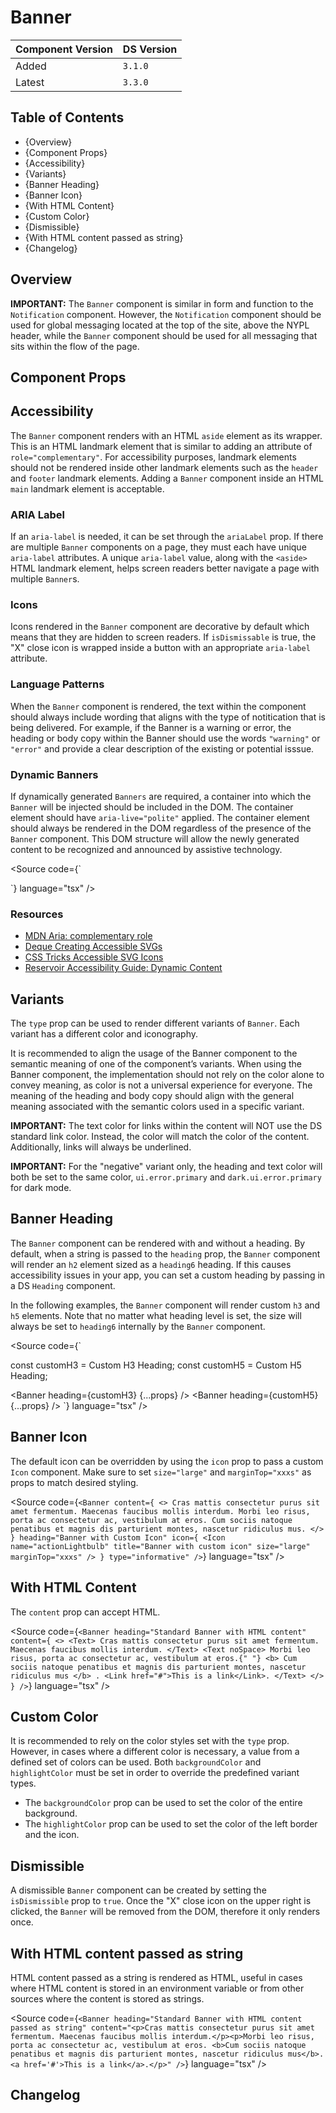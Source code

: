 

<Meta of={BannerStories} />

# Banner

| Component Version | DS Version |
| ----------------- | ---------- |
| Added             | `3.1.0`    |
| Latest            | `3.3.0`    |

## Table of Contents

- {<Link href="#overiew" target="_self">Overview</Link>}
- {<Link href="#component-props" target="_self">Component Props</Link>}
- {<Link href="#accessibility" target="_self">Accessibility</Link>}
- {<Link href="#variants" target="_self">Variants</Link>}
- {<Link href="#banner-heading" target="_self">Banner Heading</Link>}
- {<Link href="#banner-icon" target="_self">Banner Icon</Link>}
- {<Link href="#with-html-content" target="_self">With HTML Content</Link>}
- {<Link href="#custom-color" target="_self">Custom Color</Link>}
- {<Link href="#dismissible" target="_self">Dismissible</Link>}
- {<Link href="#with-html-content-passed-as-string" target="_self">With HTML content passed as string</Link>}
- {<Link href="#changelog" target="_self">Changelog</Link>}

## Overview

<Description of={BannerStories} />

**IMPORTANT:** The `Banner` component is similar in form and function to the
`Notification` component. However, the `Notification` component should be used
for global messaging located at the top of the site, above the NYPL header,
while the `Banner` component should be used for all messaging that sits within
the flow of the page.

## Component Props

<Canvas of={BannerStories.WithControls} />

<ArgTypes of={BannerStories.WithControls} />

## Accessibility

The `Banner` component renders with an HTML `aside` element as its
wrapper. This is an HTML landmark element that is similar to adding an attribute
of `role="complementary"`. For accessibility purposes, landmark elements should
not be rendered inside other landmark elements such as the `header` and `footer`
landmark elements. Adding a `Banner` component inside an HTML `main`
landmark element is acceptable.

### ARIA Label

If an `aria-label` is needed, it can be set through the `ariaLabel` prop. If
there are multiple `Banner` components on a page, they must each have unique
`aria-label` attributes. A unique `aria-label` value, along with the
`<aside>` HTML landmark element, helps screen readers better navigate a page
with multiple `Banner`s.

### Icons

Icons rendered in the `Banner` component are decorative by default which
means that they are hidden to screen readers. If `isDismissable` is true, the
"X" close icon is wrapped inside a button with an appropriate `aria-label`
attribute.

### Language Patterns

When the `Banner` component is rendered, the text within the component
should always include wording that aligns with the type of notitication that is
being delivered. For example, if the Banner is a warning or error, the
heading or body copy within the Banner should use the words `"warning"` or
`"error"` and provide a clear description of the existing or potential isssue.

### Dynamic Banners

If dynamically generated `Banners` are required, a container into which the
`Banner` will be injected should be included in the DOM. The container
element should have `aria-live="polite"` applied. The container element should
always be rendered in the DOM regardless of the presence of the `Banner`
component. This DOM structure will allow the newly generated content to be
recognized and announced by assistive technology.

<Source
  code={`
<div aria-live="polite">
  <Banner {...props} />
</div>
`}
  language="tsx"
/>

### Resources

- [MDN Aria: complementary role](https://developer.mozilla.org/en-US/docs/Web/Accessibility/ARIA/Roles/complementary_role)
- [Deque Creating Accessible SVGs](https://www.deque.com/blog/creating-accessible-svgs/)
- [CSS Tricks Accessible SVG Icons](https://css-tricks.com/accessible-svg-icons/)
- [Reservoir Accessibility Guide: Dynamic Content](..?path=/docs/accessibility-guide-dynamic-content--docs)

## Variants

The `type` prop can be used to render different variants of `Banner`. Each
variant has a different color and iconography.

It is recommended to align the usage of the Banner component to the semantic
meaning of one of the component’s variants. When using the Banner component,
the implementation should not rely on the color alone to convey meaning, as
color is not a universal experience for everyone. The meaning of the heading
and body copy should align with the general meaning associated with the semantic
colors used in a specific variant.

**IMPORTANT:** The text color for links within the content will NOT use the
DS standard link color. Instead, the color will match the color of the content.
Additionally, links will always be underlined.

**IMPORTANT:** For the "negative" variant only, the heading and text color will
both be set to the same color, `ui.error.primary` and `dark.ui.error.primary`
for dark mode.

<Canvas of={BannerStories.TypeVariants} />

## Banner Heading

The `Banner` component can be rendered with and without a heading. By
default, when a string is passed to the `heading` prop, the
`Banner` component will render an `h2` element sized as a `heading6`
heading. If this causes accessibility issues in your app, you can set a custom
heading by passing in a DS `Heading` component.

In the following examples, the `Banner` component will render custom `h3`
and `h5` elements. Note that no matter what heading level is set, the size will
always be set to `heading6` internally by the `Banner` component.

<Source
  code={`

const customH3 = <Heading level="h3">Custom H3 Heading</Heading>;
const customH5 = <Heading level="h5">Custom H5 Heading</Heading>;

<Banner heading={customH3} {...props} />
<Banner heading={customH5} {...props} />
`} language="tsx" />

<Canvas of={BannerStories.BannerHeading} />

## Banner Icon

The default icon can be overridden by using the `icon` prop to pass a
custom `Icon` component. Make sure to set `size="large"` and `marginTop="xxxs"`
as props to match desired styling.

<Source
  code={`
<Banner
  content={
    <>
      Cras mattis consectetur purus sit amet fermentum. Maecenas faucibus
      mollis interdum. Morbi leo risus, porta ac consectetur ac,
      vestibulum at eros. Cum sociis natoque penatibus et magnis dis
      parturient montes, nascetur ridiculus mus.
    </>
  }
  heading="Banner with Custom Icon"
  icon={
    <Icon
      name="actionLightbulb"
      title="Banner with custom icon"
      size="large"
      marginTop="xxxs"
    />
  }
  type="informative"
/>
`}
  language="tsx"
/>

<Canvas of={BannerStories.CustomBannerIcon} />

## With HTML Content

The `content` prop can accept HTML.

<Source
  code={`
<Banner
  heading="Standard Banner with HTML content"
  content={
    <>
      <Text>
        Cras mattis consectetur purus sit amet fermentum. Maecenas
        faucibus mollis interdum.
      </Text>
      <Text noSpace>
        Morbi leo risus, porta ac consectetur ac, vestibulum at eros.{" "}
        <b>
          Cum sociis natoque penatibus et magnis dis parturient montes,
          nascetur ridiculus mus
        </b>
        . <Link href="#">This is a link</Link>.
      </Text>
    </>
  }
/>
`}
  language="tsx"
/>

<Canvas of={BannerStories.HTMLContent} />

## Custom Color

It is recommended to rely on the color styles set with the `type` prop.
However, in cases where a different color is necessary, a value from a defined
set of colors can be used. Both `backgroundColor` and `highlightColor` must be
set in order to override the predefined variant types.

- The `backgroundColor` prop can be used to set the color of the entire
  background.
- The `highlightColor` prop can be used to set the color of the left border
  and the icon.

<Canvas of={BannerStories.CustomColors} />

## Dismissible

A dismissible `Banner` component can be created by setting the
`isDismissible` prop to `true`. Once the "X" close icon on the upper right is
clicked, the `Banner` will be removed from the DOM, therefore it only
renders once.

<Canvas of={BannerStories.Dismissible} />

## With HTML content passed as string

HTML content passed as a string is rendered as HTML, useful in cases where HTML content is stored in an environment variable or from other sources where the content is stored as strings.

<Source
  code={`
<Banner
  heading="Standard Banner with HTML content passed as string"
  content="<p>Cras mattis consectetur purus sit amet fermentum. Maecenas faucibus mollis interdum.</p><p>Morbi leo risus, porta ac consectetur ac, vestibulum at eros. <b>Cum sociis natoque penatibus et magnis dis parturient montes, nascetur ridiculus mus</b>. <a href='#'>This is a link</a>.</p>"
/>
`}
  language="tsx"
/>

<Canvas of={BannerStories.StringContentWithHTML} />

## Changelog

<ComponentChangelogTable changelogData={changelogData} />
